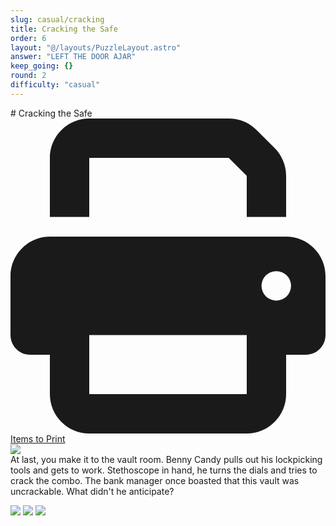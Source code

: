 ```yaml
---
slug: casual/cracking
title: Cracking the Safe
order: 6
layout: "@/layouts/PuzzleLayout.astro"
answer: "LEFT THE DOOR AJAR"
keep_going: {}
round: 2
difficulty: "casual"
---
```



<div class="flex flex-col sm:flex-row gap-2 justify-between items-center">
<div class="flex flex-col">
# Cracking the Safe
<a href="/2025/heist/Appendix C Printable.pdf" class="w-fit flex gap-2 no-prose h-min no-underline bg-gray-500 text-white px-4 py-2 rounded-[0.3rem]">
  <svg className="w-4"  xmlns="http://www.w3.org/2000/svg" viewBox="0 0 512 512"><path fill="currentColor" d="M128 0C92.7 0 64 28.7 64 64l0 96 64 0 0-96 226.7 0L384 93.3l0 66.7 64 0 0-66.7c0-17-6.7-33.3-18.7-45.3L400 18.7C388 6.7 371.7 0 354.7 0L128 0zM384 352l0 32 0 64-256 0 0-64 0-16 0-16 256 0zm64 32l32 0c17.7 0 32-14.3 32-32l0-96c0-35.3-28.7-64-64-64L64 192c-35.3 0-64 28.7-64 64l0 96c0 17.7 14.3 32 32 32l32 0 0 64c0 35.3 28.7 64 64 64l256 0c35.3 0 64-28.7 64-64l0-64zM432 248a24 24 0 1 1 0 48 24 24 0 1 1 0-48z"/></svg>
  <span>Items to Print</span>
</a>
</div>
<img class="w-[20rem] border-2 border-gray-300" src={art.src} />
</div>

<div style={{fontFamily: "DM Mono, sans-serif"}}>
At last, you make it to the vault room. Benny Candy pulls out his lockpicking tools and gets to
work. Stethoscope in hand, he turns the dials and tries to crack the combo.
The bank manager once boasted that this vault was uncrackable. What didn't he anticipate?
</div>

<img src="/2025/heist/Cracking-1.png"></img>
<img src="/2025/heist/Cracking-2.png"></img>
<img src="/2025/heist/Cracking-3.png"></img>
